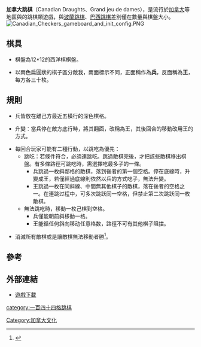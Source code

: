 '''加拿大跳棋'''（Canadian Draughts、Grand jeu de dames），是流行於[[加拿大|加拿大]]等地區與的跳棋類遊戲，與[[波蘭跳棋|波蘭跳棋]]、[[巴西跳棋|巴西跳棋]]差別僅在數量與棋盤大小。
[[File:Canadian_Checkers_gameboard_and_init_config.PNG|thumb]]
==棋具==

*棋盤為12*12的西洋棋棋盤。

*以兩色扁圓狀的棋子區分敵我，兩面標示不同，正面稱作為'''兵'''，反面稱為'''王'''，每方各三十枚。

==規則==

*兵皆放在離己方最近五橫行的深色棋格。

*升變：當兵停在敵方底行時，將其翻面，改稱為王，其後回合的移動改用王的方式。

*每回合玩家可能有二種行動，以跳吃為優先：
**跳吃：若條件符合，必須連跳吃。跳過敵棋完後，才把該些敵棋移出棋盤。有多條路徑可跳吃時，需選擇吃最多子的一條。
***兵跳過一枚斜鄰格的敵棋，落到後者的第一個空格。停在底線時，升變成王，若僅經過底線則依然以兵的方式吃子，無法升變。
***王跳過一枚在同斜線、中間無其他棋子的敵棋，落在後者的空格之一。在連跳过程中，可多次跳跃同一空格，但禁止第二次跳跃同一枚敵棋。
**無法跳吃時，移動一枚己棋到空格。
***兵僅能朝前斜移動一格。
***王能循任何斜向移动任意格数，路徑不可有其他棋子阻擋。

*消滅所有敵棋或是讓敵棋無法移動者勝<ref>{{Cite web |url=http://alemanni.pagesperso-orange.fr/canadian.html |title=CANADIAN 12x12 CHECKERS |access-date=2012-02-05 |archive-url=https://web.archive.org/web/20110916000119/http://alemanni.pagesperso-orange.fr/canadian.html |archive-date=2011-09-16 |dead-url=yes }}</ref>。

==參考==
<div class="references-small">
<references/>
</div>

==外部連結==
*[http://zillions-of-games.com/cgi-bin/zilligames/submissions.cgi?do=download;id=218 遊戲下載]


[[category:一百四十四格跳棋|category:一百四十四格跳棋]]
[[Category:加拿大文化|Category:加拿大文化]]